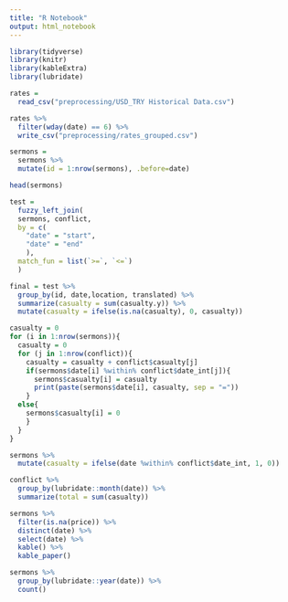```yaml
---
title: "R Notebook"
output: html_notebook
---
```


```r
library(tidyverse)
library(knitr)
library(kableExtra)
library(lubridate)
```

```r
rates = 
  read_csv("preprocessing/USD_TRY Historical Data.csv")
```






```r
rates %>% 
  filter(wday(date) == 6) %>% 
  write_csv("preprocessing/rates_grouped.csv")
```


```r
sermons = 
  sermons %>% 
  mutate(id = 1:nrow(sermons), .before=date)
```
```r
head(sermons)
```




```r
test = 
  fuzzy_left_join(
  sermons, conflict,
  by = c(
    "date" = "start",
    "date" = "end"
    ),
  match_fun = list(`>=`, `<=`)
  ) 
```


```r
final = test %>% 
  group_by(id, date,location, translated) %>%
  summarize(casualty = sum(casualty.y)) %>%
  mutate(casualty = ifelse(is.na(casualty), 0, casualty)) 
```

```r
casualty = 0
for (i in 1:nrow(sermons)){
  casualty = 0
  for (j in 1:nrow(conflict)){
    casualty = casualty + conflict$casualty[j]
    if(sermons$date[i] %within% conflict$date_int[j]){
      sermons$casualty[i] = casualty
      print(paste(sermons$date[i], casualty, sep = "="))
    }
  else{
    sermons$casualty[i] = 0
    }
  }
}
```

```r
sermons %>% 
  mutate(casualty = ifelse(date %within% conflict$date_int, 1, 0))
```


```r
conflict %>% 
  group_by(lubridate::month(date)) %>%
  summarize(total = sum(casualty))
```


```r
sermons %>% 
  filter(is.na(price)) %>%
  distinct(date) %>%
  select(date) %>%
  kable() %>%
  kable_paper()
```



```r
sermons %>% 
  group_by(lubridate::year(date)) %>%
  count()
```




